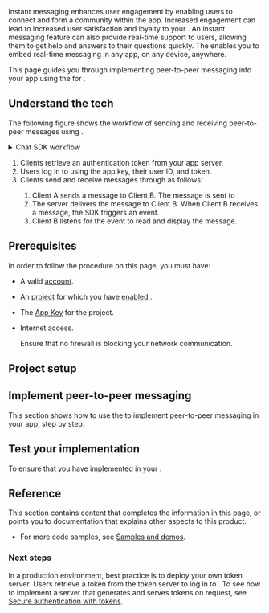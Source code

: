 
Instant messaging enhances user engagement by enabling users to connect and form a community within the app. Increased engagement can lead to increased user satisfaction and loyalty to your <Vpl k="CLIENT"/>. An instant messaging feature can also provide real-time support to users, allowing them to get help and answers to their questions quickly. The <Vpd k="SDK"/> enables you to embed real-time messaging in any app, on any device, anywhere.

This page guides you through implementing peer-to-peer messaging into your app using the <Vpd k="SDK"/> for <Vpl k="NAME" />.


## Understand the tech

The following figure shows the workflow of sending and receiving peer-to-peer messages using <Vpd k="SDK"/>.

<details>
<summary>Chat SDK workflow</summary>

![understand](/images/chat/get-started-sdk-understand.png)
</details>

1. Clients retrieve an authentication token from your app server.
1. Users log in to <Vg k="CHAT_SERVER" /> using the app key, their user ID, and token.
1. Clients send and receive messages through <Vg k="CHAT_SERVER" /> as follows:
	1. Client A sends a message to Client B. The message is sent to  <Vg k="CHAT_SERVER" />.
	1. The server delivers the message to Client B. When Client B receives a message, the SDK triggers an event.
	1. Client B listens for the event to read and display the message.

## Prerequisites

In order to follow the procedure on this page, you must have:

- A valid [<Vg k="COMPANY"/> account](../reference/manage-agora-account#create-an-agora-account).
- An [<Vg k="COMPANY"/> project](../reference/manage-agora-account#create-an-agora-project) for which you have [enabled <Vg k="CHAT" />](enable#enable-).
- The [App Key](enable#get-chat-project-information) for the project.
- Internet access.

	Ensure that no firewall is blocking your network communication.

<Prerequisites />


## Project setup

<ProjectSetup />

## Implement peer-to-peer messaging
This section shows how to use the <Vpd k="SDK"/> to implement peer-to-peer messaging in your app, step by step.

<ProjectImplement />

## Test your implementation

To ensure that you have implemented <Vpd k="PRODUCT" /> in your <Vpl k="CLIENT" />:

<ProjectTest />

## Reference
This section contains content that completes the information in this page, or points you to documentation that explains other aspects to this product.

* For more code samples, see [Samples and demos](../reference/downloads).

<Reference />

### Next steps

In a production environment, best practice is to deploy your own token server. Users retrieve a token from the token server to log in to  <Vg k="CHAT_SERVER" />. To see how to implement a server that generates and serves tokens on request, see [Secure authentication with tokens](../develop/authentication).

